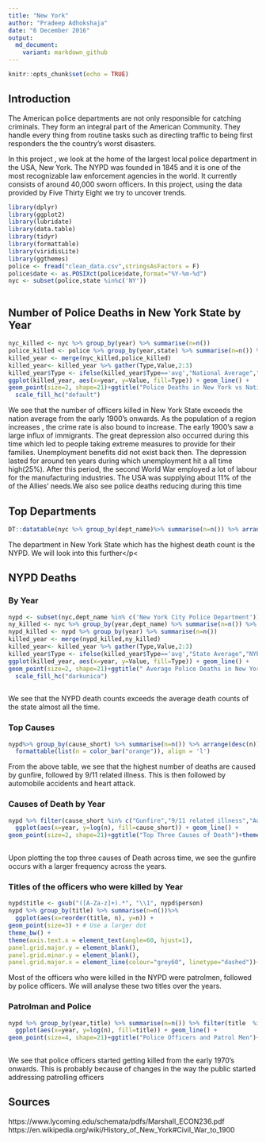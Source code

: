 ---
title: "New York"
author: "Pradeep Adhokshaja"
date: "6 December 2016"
output:
  md_document:
    variant: markdown_github
---

```{r setup, include=FALSE}
knitr::opts_chunk$set(echo = TRUE)
```

## Introduction

The American police departments are not only responsible for catching criminals. They form an integral part of the American Community. They handle every thing from routine tasks such as directing traffic to being first responders the the country's worst disasters.

In this project , we look at the home of the largest local police department in the USA, New York. The NYPD was founded in 1845 and it is one of the most recognizable law enforcement agencies in the world. It currently consists of around 40,000 sworn officers. In this project, using the data provided by Five Thirty Eight  we try to uncover trends.

```{r echo=FALSE}
library(dplyr)
library(ggplot2)
library(lubridate)
library(data.table)
library(tidyr)
library(formattable)
library(viridisLite)
library(ggthemes)
police <- fread("clean_data.csv",stringsAsFactors = F)
police$date <- as.POSIXct(police$date,format="%Y-%m-%d")
nyc <- subset(police,state %in%c('NY'))



```

## Number of Police Deaths in New York  State by Year

```{r echo=FALSE}

nyc_killed <- nyc %>% group_by(year) %>% summarise(n=n())
police_killed <- police %>% group_by(year,state) %>% summarise(n=n()) %>% group_by(year) %>%summarise(avg=mean(n))
killed_year <- merge(nyc_killed,police_killed)
killed_year<- killed_year %>% gather(Type,Value,2:3)
killed_year$Type <- ifelse(killed_year$Type=='avg',"National Average","Killed in New York")
ggplot(killed_year, aes(x=year, y=Value, fill=Type)) + geom_line() +
geom_point(size=2, shape=21)+ggtitle("Police Deaths in New York vs National Average By Year")+theme_hc(bgcolor = "default") +
  scale_fill_hc("default")
```
<p> We see that the number of officers killed in New York State exceeds the nation average from the early 1900's onwards. As the population of a region increases , the crime rate is also bound to increase. The early 1900's saw a large influx of immigrants. The great depression also occurred during this time which led to people taking extreme measures to provide for their families. Unemployment benefits did not exist back then. The depression lasted for around ten years during which unemployment  hit a all time high(25%). After this period, the second World War employed a lot of labour for the manufacturing industries. The USA was supplying about 11% of the of the Allies' needs.We also see police deaths reducing during this time</p>

## Top Departments

```{r echo=FALSE}
DT::datatable(nyc %>% group_by(dept_name)%>% summarise(n=n()) %>% arrange(desc(n)))
```
<p> The  department in New York State which has the highest death count is the NYPD. We will look into this further</p<

## NYPD Deaths{.tabset}

### By Year

```{r echo=F}
nypd <- subset(nyc,dept_name %in% c('New York City Police Department'))
ny_killed <- nyc %>% group_by(year,dept_name) %>% summarise(n=n()) %>% group_by(year) %>%summarise(avg=mean(n))
nypd_killed <- nypd %>% group_by(year) %>% summarise(n=n())
killed_year <- merge(nypd_killed,ny_killed)
killed_year<- killed_year %>% gather(Type,Value,2:3)
killed_year$Type <- ifelse(killed_year$Type=='avg',"State Average","NYPD")
ggplot(killed_year, aes(x=year, y=Value, fill=Type)) + geom_line() +
geom_point(size=2, shape=21)+ggtitle(" Average Police Deaths in New York State vs NYPD Deaths")+theme_hc(bgcolor = "darkunica") +
  scale_fill_hc("darkunica")
  

```

<p> We see that the NYPD death counts exceeds the average death counts of the state almost all the time.</p>
### Top Causes

```{r echo=F}
nypd%>% group_by(cause_short) %>% summarise(n=n()) %>% arrange(desc(n)) %>% top_n(10) %>%
  formattable(list(n = color_bar("orange")), align = 'l')


```

<p> From the above table, we see that the highest number of deaths are caused by gunfire, followed by 9/11 related illness. This is then followed by automobile accidents and heart attack.</p>

### Causes of Death by Year

```{r echo=F}
nypd %>% filter(cause_short %in% c("Gunfire","9/11 related illness","Automobile accident")) %>% group_by(year,cause_short) %>% summarise(n=n()) %>%
  ggplot(aes(x=year, y=log(n), fill=cause_short)) + geom_line() +
geom_point(size=2, shape=21)+ggtitle("Top Three Causes of Death")+theme_hc(bgcolor = "darkunica") +scale_fill_hc("darkunica")
  

```

<p>Upon plotting the top three causes of Death across time, we see the gunfire occurs with a larger frequency across the years.</p>

### Titles of the officers who were killed by Year

```{r echo=F}
nypd$title <- gsub("([A-Za-z]+).*", "\\1", nypd$person)
nypd %>% group_by(title) %>% summarise(n=n())%>%
  ggplot(aes(x=reorder(title, n), y=n)) +
geom_point(size=3) + # Use a larger dot
theme_bw() +
theme(axis.text.x = element_text(angle=60, hjust=1),
panel.grid.major.y = element_blank(),
panel.grid.minor.y = element_blank(),
panel.grid.major.x = element_line(colour="grey60", linetype="dashed"))+ggtitle("Numbers killed by Title")


```
 <p> Most of the officers who were killed in the NYPD were patrolmen, followed by police officers. We will analyse these two titles over the years.</p>
 
### Patrolman and Police

```{r echo=F}

nypd %>% group_by(year,title) %>% summarise(n=n()) %>% filter(title  %in%c('Police','Patrolman')) %>%
  ggplot(aes(x=year, y=log(n), fill=title)) + geom_line() +
geom_point(size=4, shape=21)+ggtitle("Police Officers and Patrol Men")+theme_hc(bgcolor = "default") +scale_fill_hc("default")
  
```
<p> We see that police officers started getting killed from the early 1970's onwards. This is probably because of changes in the way the public started addressing patrolling officers</p>


## Sources

https://www.lycoming.edu/schemata/pdfs/Marshall_ECON236.pdf
https://en.wikipedia.org/wiki/History_of_New_York#Civil_War_to_1900